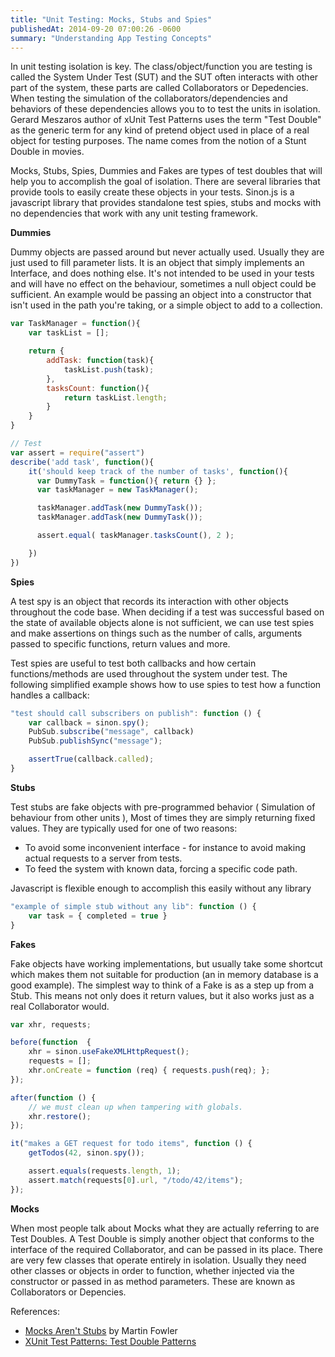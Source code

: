 ```yaml
---
title: "Unit Testing: Mocks, Stubs and Spies"
publishedAt: 2014-09-20 07:00:26 -0600
summary: "Understanding App Testing Concepts"
---
```


In unit testing isolation is key. The class/object/function you are testing is called the System Under Test (SUT) and the SUT often interacts with other part of the system, these parts are called Collaborators or Depedencies. When testing the simulation of the collaborators/dependencies and behaviors of these dependencies allows you to to test the units in isolation. Gerard Meszaros author of xUnit Test Patterns uses the term "Test Double" as the generic term for any kind of pretend object used in place of a real object for testing purposes. The name comes from the notion of a Stunt Double in movies.

Mocks, Stubs, Spies, Dummies and Fakes are types of test doubles that will help you to accomplish the goal of isolation. There are several libraries that provide tools to easily create these objects in your tests. Sinon.js is a javascript library that provides standalone test spies, stubs and mocks with no dependencies that work with any unit testing framework.

__Dummies__

Dummy objects are passed around but never actually used. Usually they are just used to fill parameter lists. It is an object that simply implements an Interface, and does nothing else. It's not intended to be used in your tests and will have no effect on the behaviour, sometimes a null object could be sufficient. An example would be passing an object into a constructor that isn't used in the path you're taking, or a simple object to add to a collection.

```js
var TaskManager = function(){
	var taskList = [];

	return {
		addTask: function(task){
			taskList.push(task);
		},
		tasksCount: function(){
			return taskList.length;
		}
	}
}

// Test
var assert = require("assert")
describe('add task', function(){
	it('should keep track of the number of tasks', function(){
	  var DummyTask = function(){ return {} };
	  var taskManager = new TaskManager();

	  taskManager.addTask(new DummyTask());
	  taskManager.addTask(new DummyTask());

	  assert.equal( taskManager.tasksCount(), 2 );

	})
})
```

__Spies__

A test spy is an object that records its interaction with other objects throughout the code base. When deciding if a test was successful based on the state of available objects alone is not sufficient, we can use test spies and make assertions on things such as the number of calls, arguments passed to specific functions, return values and more.

Test spies are useful to test both callbacks and how certain functions/methods are used throughout the system under test. The following simplified example shows how to use spies to test how a function handles a callback:

```js
"test should call subscribers on publish": function () {
    var callback = sinon.spy();
    PubSub.subscribe("message", callback)
    PubSub.publishSync("message");

    assertTrue(callback.called);
}
```


__Stubs__

Test stubs are fake objects with pre-programmed behavior ( Simulation of behaviour from other units ), Most of times they are simply returning fixed values. They are typically used for one of two reasons:

- To avoid some inconvenient interface - for instance to avoid making actual requests to a server from tests.   
- To feed the system with known data, forcing a specific code path.   

Javascript is flexible enough to accomplish this easily without any library

```js
"example of simple stub without any lib": function () {
    var task = { completed = true }
}
```

__Fakes__

Fake objects have working implementations, but usually take some shortcut which makes them not suitable for production (an in memory database is a good example). The simplest way to think of a Fake is as a step up from a Stub. This means not only does it return values, but it also works just as a real Collaborator would.

```js
var xhr, requests;

before(function  {
    xhr = sinon.useFakeXMLHttpRequest();
    requests = [];
    xhr.onCreate = function (req) { requests.push(req); };
});

after(function () {
    // we must clean up when tampering with globals.
    xhr.restore();
});

it("makes a GET request for todo items", function () {
    getTodos(42, sinon.spy());

    assert.equals(requests.length, 1);
    assert.match(requests[0].url, "/todo/42/items");
});
```


__Mocks__

When most people talk about Mocks what they are actually referring to are Test Doubles. A Test Double is simply another object that conforms to the interface of the required Collaborator, and can be passed in its place. There are very few classes that operate entirely in isolation. Usually they need other classes or objects in order to function, whether injected via the constructor or passed in as method parameters. These are known as Collaborators or Depencies.

References:

- [Mocks Aren't Stubs](http://martinfowler.com/articles/mocksArentStubs.html) by Martin Fowler   
- [XUnit Test Patterns: Test Double Patterns](http://xunitpatterns.com/Test%20Double%20Patterns.html)   

